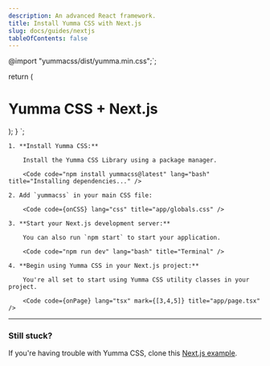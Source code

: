 ```yaml
---
description: An advanced React framework.
title: Install Yumma CSS with Next.js
slug: docs/guides/nextjs
tableOfContents: false
---
```


@import "yummacss/dist/yumma.min.css";`;

  return (
    <div className="ai-c bg-d-lead-4 d-f jc-c h-1/1">
      <h1 className="fs-lg fw-700 tc-white">Yumma CSS + Next.js</h1>
    </div>
  );
}
`;

<Steps>

    1. **Install Yumma CSS:**

        Install the Yumma CSS Library using a package manager.

        <Code code="npm install yummacss@latest" lang="bash" title="Installing dependencies..." />

    2. Add `yummacss` in your main CSS file:

        <Code code={onCSS} lang="css" title="app/globals.css" />

    3. **Start your Next.js development server:**

        You can also run `npm start` to start your application.

        <Code code="npm run dev" lang="bash" title="Terminal" />

    4. **Begin using Yumma CSS in your Next.js project:**

        You're all set to start using Yumma CSS utility classes in your project.

        <Code code={onPage} lang="tsx" mark={[3,4,5]} title="app/page.tsx" />

</Steps>

---

### Still stuck?

If you're having trouble with Yumma CSS, clone this [Next.js example](https://github.com/yumma-lib/nextjs-yummacss-example.git).

<Code
  code="git clone https://github.com/yumma-lib/nextjs-yummacss-example.git"
  lang="bash"
  title="Cloning repository..."
/>
